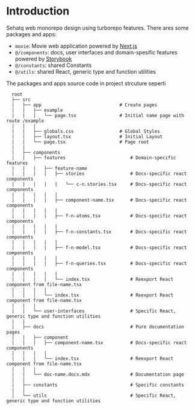 
<Meta
  title="Docs / Introduction"
  description="Learn how to start create user interfaces, features and apps"
/>

# Introduction

Sehatq web monorepo design using turborepo features. There ares some packages and apps:

- `movie`: Movie web application powered by [Next.js](https://nextjs.org)
- `@/components`: docs, user interfaces and domain-spesific features powered by [Storybook](https://storybook.js.org/)
- `@/constants`: shared Constants
- `@/utils`: shared React, generic type and function utilities

The packages and apps source code in project strcuture seperti

```
  root
  ├── src
  |   ├── app                             # Create pages
  |   |   ├── example
  |   |   |   └── page.tsx                # Initial name page with route /example
  |   |   |
  |   |   ├── globals.css                 # Global Styles
  |   |   ├── layout.tsx                  # Initial Layout
  |   |   └── page.tsx                    # Page root 
  |   |
  |   ├── components           
  |   |   ├── features                        # Domain-specific features
  |   |   |   ├── feature-name
  |   |   |   |   ├── stories                 # Docs-specific react components
  |   |   |   |   |   └── c-n.stories.tsx     # Docs-specific react components
  |   |   |   |   |
  |   |   |   |   ├── component-name.tsx      # Docs-specific react components
  |   |   |   |   |
  |   |   |   |   ├── f-n-atoms.tsx           # Docs-specific react components
  |   |   |   |   |
  |   |   |   |   ├── f-n-constants.tsx       # Docs-specific react components
  |   |   |   |   |
  |   |   |   |   ├── f-n-model.tsx           # Docs-specific react components
  |   |   |   |   |
  |   |   |   |   ├── f-n-queries.tsx         # Docs-specific react components
  |   |   |   |   |
  |   |   |   |   └── index.tsx               # Reexport React component from file-name.tsx
  |   |   |   |
  |   |   |   └── index.tsx                   # Reexport React component from file-name.tsx
  |   |   |
  |   |   └── user-interfaces                 # Specific React, generic type and function utilities
  |   |
  |   ├── docs                                # Pure documentation pages
  |   |   ├── component
  |   |   |   ├── component-name.tsx          # Docs-specific react components
  |   |   |   |
  |   |   |   └── index.tsx                   # Reexport React component from file-name.tsx
  |   |   |
  |   |   └── doc-name.docs.mdx               # Documentation page
  |   |
  |   ├── constants                           # Specific constants
  |   |
  │   └── utils                               # Specific React, generic type and function utilities

```
